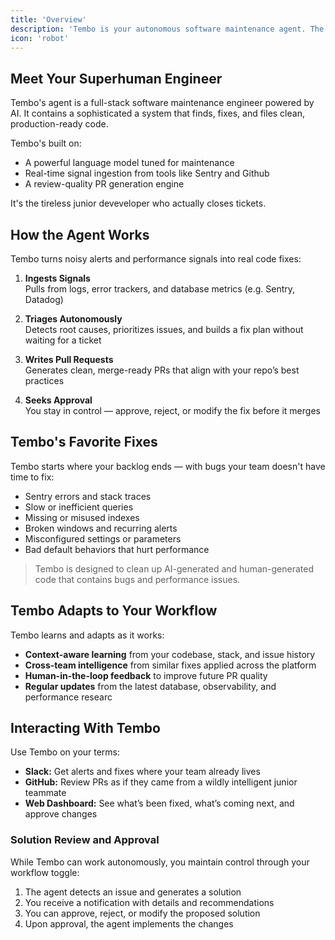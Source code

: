 ```yaml
---
title: 'Overview'
description: 'Tembo is your autonomous software maintenance agent. The superhuman engineer plugs into your stack, identifies issues across your application and database, and delivers high-quality pull requests — without the noise.'
icon: 'robot'
---
```


## Meet Your Superhuman Engineer

Tembo's agent is a full-stack software maintenance engineer powered by AI. It contains a sophisticated a system that finds, fixes, and files clean, production-ready code.

Tembo's built on:

- A powerful language model tuned for maintenance
- Real-time signal ingestion from tools like Sentry and Github
- A review-quality PR generation engine

It's the tireless junior deveveloper who actually closes tickets.

## How the Agent Works

Tembo turns noisy alerts and performance signals into real code fixes:

1. **Ingests Signals**\
   Pulls from logs, error trackers, and database metrics (e.g. Sentry, Datadog)

2. **Triages Autonomously**\
   Detects root causes, prioritizes issues, and builds a fix plan without waiting for a ticket

3. **Writes Pull Requests**\
   Generates clean, merge-ready PRs that align with your repo’s best practices

4. **Seeks Approval**\
   You stay in control — approve, reject, or modify the fix before it merges

## Tembo's Favorite Fixes

Tembo starts where your backlog ends — with bugs your team doesn't have time to fix:

- Sentry errors and stack traces
- Slow or inefficient queries
- Missing or misused indexes
- Broken windows and recurring alerts
- Misconfigured settings or parameters
- Bad default behaviors that hurt performance

> Tembo is designed to clean up AI-generated and human-generated code that contains bugs and performance issues.

## Tembo Adapts to Your Workflow

Tembo learns and adapts as it works:

- **Context-aware learning** from your codebase, stack, and issue history
- **Cross-team intelligence** from similar fixes applied across the platform
- **Human-in-the-loop feedback** to improve future PR quality
- **Regular updates** from the latest database, observability, and performance researc

## Interacting With Tembo

Use Tembo on your terms:

- **Slack:** Get alerts and fixes where your team already lives
- **GitHub:** Review PRs as if they came from a wildly intelligent junior teammate
- **Web Dashboard:** See what’s been fixed, what’s coming next, and approve changes

### Solution Review and Approval

While Tembo can work autonomously, you maintain control through your workflow toggle:

1. The agent detects an issue and generates a solution
2. You receive a notification with details and recommendations
3. You can approve, reject, or modify the proposed solution
4. Upon approval, the agent implements the changes

